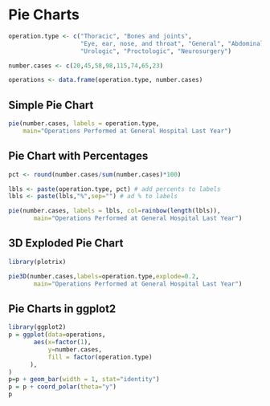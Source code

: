 Pie Charts
========================================================

```r
operation.type <- c("Thoracic", "Bones and joints", 
                    "Eye, ear, nose, and throat", "General", "Abdominal", 
                    "Urologic", "Proctologic", "Neurosurgery")

number.cases <- c(20,45,58,98,115,74,65,23)

operations <- data.frame(operation.type, number.cases)
```

## Simple Pie Chart
```r
pie(number.cases, labels = operation.type, 
    main="Operations Performed at General Hospital Last Year")

```

## Pie Chart with Percentages
```r
pct <- round(number.cases/sum(number.cases)*100)

lbls <- paste(operation.type, pct) # add percents to labels 
lbls <- paste(lbls,"%",sep="") # ad % to labels 

pie(number.cases, labels = lbls, col=rainbow(length(lbls)),
       main="Operations Performed at General Hospital Last Year")
```

## 3D Exploded Pie Chart
```r
library(plotrix)

pie3D(number.cases,labels=operation.type,explode=0.2,
       main="Operations Performed at General Hospital Last Year")
```
       
## Pie Charts in ggplot2
```r
library(ggplot2)
p = ggplot(data=operations, 
       aes(x=factor(1),
           y=number.cases,
           fill = factor(operation.type)
      ),
)
p=p + geom_bar(width = 1, stat="identity") 
p = p + coord_polar(theta="y") 
p
```

